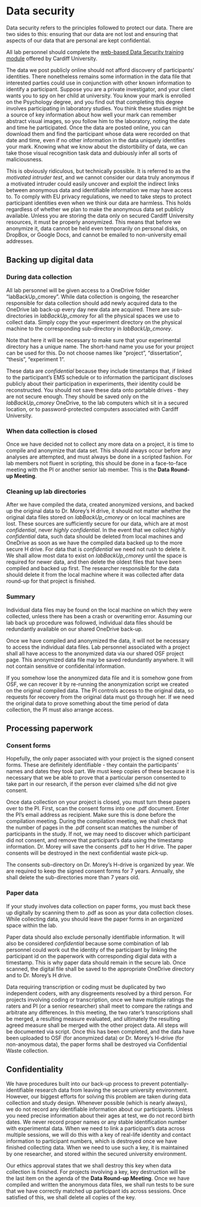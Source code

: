 
# Data security

Data security refers to the principles followed to protect our data. There are two sides to this: ensuring that our data are not lost and ensuring that aspects of our data that are personal are kept confidential. 

All lab personnel should complete the [web-based Data Security training module](https://intranet.cardiff.ac.uk/staff/news/view/211993-information-security-training-when-will-you-complete-yours) offered by Cardiff University. 

The data we post publicly online should not afford discovery of participants' identities. 
There nonetheless remains some information in the data file that interested parties could use in conjunction with other known information to identify a participant. Suppose you are a private investigator, and your client wants you to spy on her child at university. You know your mark is enrolled on the Psychology degree, and you find out that completing this degree involves participating in laboratory studies. You think these studies might be a source of key information about how well your mark can remember abstract visual images, so you follow him to the laboratory, noting the date and time he participated. Once the data are posted online, you can download them and find the participant whose data were recorded on that date and time, even if no other information in the data uniquely identifies your mark. Knowing what we know about the distortibility of data, we can take those visual recognition task data and dubiously infer all sorts of maliciousness.

This is obviously ridiculous, but technically possible. It is referred to as the *motivated intruder test*, and we cannot consider our data truly anonymous if a motivated intruder could easily uncover and exploit the indirect links between anonymous data and identifiable information we may have access to. To comply with EU privacy regulations, we need to take steps to protect participant identities even when we think our data are harmless. This holds regardless of whether we plan to make the anonymous data set publicly available. Unless you are storing the data only on secured Cardiff University resources, it must be properly anonymized. This means that before we anonymize it, data cannot be held even temporarily on personal disks, on DropBox, or Google Docs, and cannot be emailed to non-university email addresses. 

## Backing up digital data

### During data collection

All lab personnel will be given access to a OneDrive folder "labBackUp_cmorey". While data collection is ongoing, the researcher responsible for data collection should add newly acquired data to the OneDrive lab back-up every day new data are acquired. There are sub-directories in *labBackUp_cmorey* for all the physical spaces we use to collect data. Simply copy the your experiment directory on the physical machine to the corresponding sub-directory in *labBackUp_cmorey*.

Note that here it will be necessary to make sure that your experimental directory has a unique name. The short-hand name you use for your project can be used for this. Do not choose names like "project", "dissertation", "thesis", "experiment 1". 

These data are *confidential* because they include timestamps that, if linked to the participant's EMS schedule or to information the participant discloses publicly about their participation in experiments, their identity could be reconstructed. You should not save these data onto portable drives - they are not secure enough. They should be saved only on the *labBackUp_cmorey* OneDrive, to the lab computers which sit in a secured location, or to password-protected computers associated with Cardiff University. 

### When data collection is closed

Once we have decided not to collect any more data on a project, it is time to compile and anonymize that data set. This should always occur before any analyses are attempted, and must always be done in a scripted fashion. For lab members not fluent in scripting, this should be done in a face-to-face meeting with the PI or another senior lab member. This is the **Data Round-up Meeting**. 


### Cleaning up lab directories

After we have compiled the data, created anonymized versions, and backed up the original data to Dr. Morey's H drive, it should not matter whether the original data files stored on *labBackUp_cmorey* or on local machines are lost. These sources are sufficiently secure for our data, which are at most *confidential*, never *highly confidential*. In the event that we collect *highly confidential* data, such data should be deleted from local machines and OneDrive as soon as we have the compiled data backed up to the more secure H drive. For data that is *confidential* we need not rush to delete it. We shall allow most data to exist on *labBackUp_cmorey* until the space is required for newer data, and then delete the oldest files that have been compiled and backed up first. The researcher responsible for the data should delete it from the local machine where it was collected after data round-up for that project is finished.

### Summary

Individual data files may be found on the local machine on which they were collected, unless there has been a crash or overwriting error. Assuming our lab back up procedure was followed, individual data files should be redundantly available on our shared OneDrive back-up.

Once we have compiled and anonymized the data, it will not be necessary to access the individual data files. Lab personnel associated with a project shall all have access to the anonymized data via our shared OSF project page. This anonymized data file may be saved redundantly anywhere. It will not contain sensitive or confidenital information.

If you somehow lose the anonymized data file and it is somehow gone from OSF, we can recover it by re-running the anonymization script we created on the original compiled data. The PI controls access to the original data, so requests for recovery from the original data must go through her. If we need the original data to prove something about the time period of data collection, the PI must also arrange access.

## Processing paperwork

### Consent forms

Hopefully, the only paper associated with your project is the signed consent forms. These are definitely identifiable -  they contain the participants' names and dates they took part. We must keep copies of these because it is necessary that we be able to prove that a particular person consented to take part in our research, if the person ever claimed s/he did not give consent.

Once data collection on your project is closed, you must turn these papers over to the PI. First, scan the consent forms into one .pdf document. Enter the PI's email address as recipient. Make sure this is done before the compilation meeting. During the compilation meeting, we shall check that the number of pages in the .pdf consent scan matches the number of participants in the study. If not, we may need to discover which participant did not consent, and remove that participant's data using the timestamp information. Dr. Morey will save the consents .pdf to her H drive. The paper consents will be destroyed in the next confidential waste pick-up. 

The consents sub-directory on Dr. Morey's H-drive is organized by year. We are required to keep the signed consent forms for 7 years. Annually, she shall delete the sub-directories more than 7 years old. 

### Paper data

If your study involves data collection on paper forms, you must back these up digitally by scanning them to .pdf as soon as your data collection closes. While collecting data, you should leave the paper forms in an organized space within the lab. 

Paper data should also exclude personally identifiable information. It will also be considered *confidential* because some combination of lab personnel could work out the identity of the participant by linking the participant id on the paperwork with corresponding digial data with a timestamp. This is why paper data should remain in the secure lab. Once scanned, the digital file shall be saved to the appropriate OneDrive directory and to Dr. Morey's H drive.

Data requiring transcription or coding must be duplicated by two independent coders, with any disgreements resolved by a third person. For projects involving coding or transcription, once we have multiple ratings the raters and PI (or a senior researcher) shall meet to compare the ratings and arbitrate any differences. In this meeting, the two rater's transcriptions shall be merged, a resulting measure evaluated, and ultimately the resulting agreed measure shall be merged with the other project data. All steps will be documented via script. Once this has been completed, and the data have been uploaded to OSF (for anonymized data) or Dr. Morey's H-drive (for non-anoymous data), the paper forms shall be destroyed via Confidential Waste collection.


## Confidentiality

We have procedures built into our back-up process to prevent potentially-identifiable research data from leaving the secure university environment. However, our biggest efforts for solving this problem are taken during data collection and study design. Whenever possible (which is nearly always), we do not record any identifiable information about our participants. Unless you need precise information about their ages at test, we do not record birth dates. We never record proper names or any stable identification number with experimental data. When we need to link a participant's data across multiple sessions, we will do this with a key of real-life identity and contact information to participant numbers, which is destroyed once we have finished collecting data. When we need to use such a key, it is maintained by one researcher, and stored within the secured university environment. 

Our ethics approval states that we shall destroy this key when data collection is finished. For projects involving a key, key destruction will be the last item on the agenda of the **Data Round-up Meeting**. Once we have compiled and written the anonymous data files, we shall run tests to be sure that we have correctly matched up participant ids across sessions. Once satisfied of this, we shall delete all copies of the key. 



